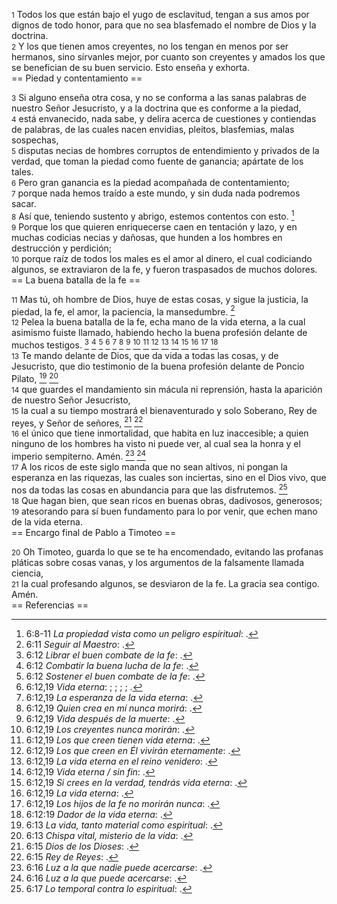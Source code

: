 {{anchor|1}} <small>1</small> Todos los que están bajo el yugo de esclavitud, tengan a sus amos por dignos de todo honor, para que no sea blasfemado el nombre de Dios y la doctrina.<br>
{{anchor|2}} <small>2</small> Y los que tienen amos creyentes, no los tengan en menos por ser hermanos, sino sírvanles mejor, por cuanto son creyentes y amados los que se benefician de su buen servicio. Esto enseña y exhorta.<br>
== Piedad y contentamiento ==

{{anchor|3}} <small>3</small> Si alguno enseña otra cosa, y no se conforma a las sanas palabras de nuestro Señor Jesucristo, y a la doctrina que es conforme a la piedad,<br>
{{anchor|4}} <small>4</small> está envanecido, nada sabe, y delira acerca de cuestiones y contiendas de palabras, de las cuales nacen envidias, pleitos, blasfemias, malas sospechas,<br>
{{anchor|5}} <small>5</small> disputas necias de hombres corruptos de entendimiento y privados de la verdad, que toman la piedad como fuente de ganancia; apártate de los tales.<br>
{{anchor|6}} <small>6</small> Pero gran ganancia es la piedad acompañada de contentamiento;<br>
{{anchor|7}} <small>7</small> porque nada hemos traído a este mundo, y sin duda nada podremos sacar.<br>
{{anchor|8}} <small>8</small> Así que, teniendo sustento y abrigo, estemos contentos con esto. <ref>6:8-11 ''La propiedad vista como un peligro espiritual'': {{lib|LU|89|3|2}}.</ref><br>
{{anchor|9}} <small>9</small> Porque los que quieren enriquecerse caen en tentación y lazo, y en muchas codicias necias y dañosas, que hunden a los hombres en destrucción y perdición;<br>
{{anchor|10}} <small>10</small> porque raíz de todos los males es el amor al dinero, el cual codiciando algunos, se extraviaron de la fe, y fueron traspasados de muchos dolores.<br>
== La buena batalla de la fe ==

{{anchor|11}} <small>11</small> Mas tú, oh hombre de Dios, huye de estas cosas, y sigue la justicia, la piedad, la fe, el amor, la paciencia, la mansedumbre. <ref>6:11 ''Seguir al Maestro'': {{lib|LU|196|1|2}}.</ref><br>
{{anchor|12}} <small>12</small> Pelea la buena batalla de la fe, echa mano de la vida eterna, a la cual asimismo fuiste llamado, habiendo hecho la buena profesión delante de muchos testigos. <ref>6:12 ''Librar el buen combate de la fe'': {{lib|LU|166|3|4}}.</ref> <ref>6:12 ''Combatir la buena lucha de la fe'': {{lib|LU|188|5|5}}.</ref> <ref>6:12 ''Sostener el buen combate de la fe'': {{lib|LU|159|3|8}}.</ref> <ref>6:12,19 ''Vida eterna'': {{lib|LU|101|6|8}}; {{lib|LU|162|2|7}}; {{lib|LU|27|1|5}}; {{lib|LU|2|2|1}}; {{lib|LU|3|0|1}}.</ref> <ref>6:12,19 ''La esperanza de la vida eterna'': {{lib|LU|170|2|2}}.</ref> <ref>6:12,19 ''Quien crea en mí nunca morirá'': {{lib|LU|168|0|7}}.</ref> <ref>6:12,19 ''Vida después de la muerte'': {{lib|LU|121|5|11}}.</ref> <ref>6:12,19 ''Los creyentes nunca morirán'': {{lib|LU|162|7|5}}.</ref> <ref>6:12,19 ''Los que creen tienen vida eterna'': {{lib|LU|153|2|11}}.</ref> <ref>6:12,19 ''Los que creen en Él vivirán eternamente'': {{lib|LU|190|5|4}}.</ref> <ref>6:12,19 ''La vida eterna en el reino venidero'': {{lib|LU|181|2|11}}.</ref> <ref>6:12,19 ''Vida eterna / sin fin'': {{lib|LU|170|2|20}}.</ref> <ref>6:12,19 ''Si crees en la verdad, tendrás vida eterna'': {{lib|LU|157|6|10}}.</ref> <ref>6:12,19 ''La vida eterna'': {{lib|LU|146|3|7}}.</ref> <ref>6:12,19 ''Los hijos de la fe no morirán nunca'': {{lib|LU|193|1|2}}.</ref> <ref>6:12:19 ''Dador de la vida eterna'': {{lib|LU|128|1|10}}.</ref><br>
{{anchor|13}} <small>13</small> Te mando delante de Dios, que da vida a todas las cosas, y de Jesucristo, que dio testimonio de la buena profesión delante de Poncio Pilato, <ref>6:13 ''La vida, tanto material como espiritual'': {{lib|LU|36|6|1}}.</ref> <ref>6:13 ''Chispa vital, misterio de la vida'': {{lib|LU|36|3|4}}.</ref><br>
{{anchor|14}} <small>14</small> que guardes el mandamiento sin mácula ni reprensión, hasta la aparición de nuestro Señor Jesucristo,<br>
{{anchor|15}} <small>15</small> la cual a su tiempo mostrará el bienaventurado y solo Soberano, Rey de reyes, y Señor de señores, <ref>6:15 ''Dios de los Dioses'': {{lib|LU|64|6|26}}.</ref> <ref>6:15 ''Rey de Reyes'': {{lib|LU|21|4|5}}.</ref><br>
{{anchor|16}} <small>16</small> el único que tiene inmortalidad, que habita en luz inaccesible; a quien ninguno de los hombres ha visto ni puede ver, al cual sea la honra y el imperio sempiterno. Amén. <ref>6:16 ''Luz a la que nadie puede acercarse'': {{lib|LU|1|3|3}}.</ref> <ref>6:16 ''Luz a la que puede acercarse'': {{lib|LU|1|5|3}}.</ref><br>
{{anchor|17}} <small>17</small> A los ricos de este siglo manda que no sean altivos, ni pongan la esperanza en las riquezas, las cuales son inciertas, sino en el Dios vivo, que nos da todas las cosas en abundancia para que las disfrutemos. <ref>6:17 ''Lo temporal contra lo espiritual'': {{lib|LU|133|4|6}}.</ref><br>
{{anchor|18}} <small>18</small> Que hagan bien, que sean ricos en buenas obras, dadivosos, generosos;<br>
{{anchor|19}} <small>19</small> atesorando para sí buen fundamento para lo por venir, que echen mano de la vida eterna.<br>
== Encargo final de Pablo a Timoteo ==

{{anchor|20}} <small>20</small> Oh Timoteo, guarda lo que se te ha encomendado, evitando las profanas pláticas sobre cosas vanas, y los argumentos de la falsamente llamada ciencia,<br>
{{anchor|21}} <small>21</small> la cual profesando algunos, se desviaron de la fe. La gracia sea contigo. Amén.<br>
== Referencias ==

<references />
